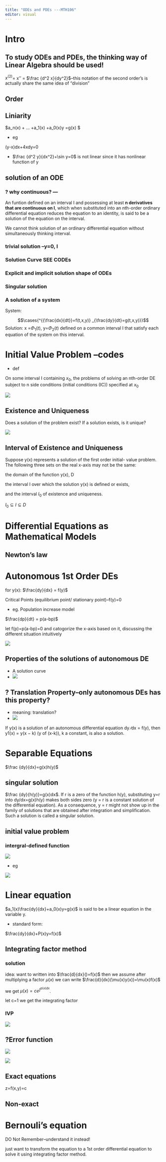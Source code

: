 ```yaml
---
title: "ODEs and PDEs ---MTH106"
editor: visual
---
```


# Intro

## To study ODEs and PDEs, the thinking way of Linear Algebra should be used!

$x^{(2)}$= x'' = $\frac {d^2 x}{dy^2}$--this notation of the second order's is actually share the same idea of "division"

## Order

## Liniarity

$a_n(x) \frac{d^n y}{dx^n } + ... +a_1(x) \frac{d y}{dx } +a_0(x)y =g(x) $

-   eg

(y-x)dx+4xdy=0

-   $\frac {d^2 y}{dx^2}+\sin y=0$ is not linear since it has nonlinear function of y

## solution of an ODE

### ? why continuous? ---

An funtion defined on an interval I and possessing at least **n derivatives that are continuous on I**, which when substituted into an nth-order ordinary differential equation reduces the equation to an identity, is said to be a solution of the equation on the interval.

We cannot think solution of an ordinary differential equation without simultaneously thinking interval.

### trivial solution --y=0, I

### Solution Curve SEE CODEs

### Explicit and implicit solution shape of ODEs

### Singular solution

### A solution of a system

System:

$$\cases{^{{\frac{dx}{dt}}=f(t,x,y)} _{\frac{dy}{dt}=g(t,x,y)}}$$ Solution: x =$\Phi_1(t)$, y=$\Phi_2(t)$ defined on a common interval I that satisfy each equation of the system on this interval.

# Initial Value Problem --codes

-   def

On some interval I containing $x_0$, the problems of solving an nth-order DE subject to n side conditions (initial conditions (IC)) specified at $x_0$

![](images/clipboard-935811087.png)

## Existence and Uniqueness

Does a solution of the problem exist? If a solution exists, is it unique?

![](images/clipboard-381625365.png)

## Interval of Existence and Uniqueness

Suppose y(x) represents a solution of the first order initial- value problem. The following three sets on the real x-axis may not be the same:

the domain of the function y(x), D

the interval I over which the solution y(x) is defined or exists,

and the interval $I_0$ of existence and uniqueness.

$I_0 \subseteq I \subseteq D$

# Differential Equations as Mathematical Models

## Newton's law

# Autonomous 1st Order DEs

for y(x): $\frac{dy}{dx} = f(y)$

Critical Points (equilibrium point/ stationary point)--f(y)=0

-   eg. Population increase model

$\frac{dp}{dt} = p(a-bp)$

let f(p)=p(a-bp)=0 and catogorize the x-axis based on it, discussing the different situation intuitively

![](images/clipboard-1219784406.png)

## Properties of the solutions of autonomous DE

-   A solution curve
-   ![](images/clipboard-1811387429.png)

## ? Translation Property--only autonomous DEs has this property?

-   meaning: translation?
-   ![](images/clipboard-1854338105.png)

If y(x) is a solution of an autonomous differential equation dy ∕dx = f(y), then y1(x) = y(x − k) (y of (x-k)), k a constant, is also a solution.

# Separable Equations

$\frac {dy}{dx}=g(x)h(y)$

## singular solution

$\frac {dy}{h(y)}=g(x)dx$. If r is a zero of the function h(y), substituting y=r into dy/dx=g(x)h(y) makes both sides zero (y = r is a constant solution of the differential equation). As a consequence, y = r might not show up in the family of solutions that are obtained after integration and simplification. Such a solution is called a singular solution.

## initial value problem

### intergral-defined function

![](images/clipboard-2402865730.png)

-   eg

![](images/clipboard-1563205732.png)

# Linear equation

$a_1(x)\frac{dy}{dx}+a_0(x)y=g(x)$ is said to be a linear equation in the variable y.

-   standard form:

$\frac{dy}{dx}+P(x)y=f(x)$



## Integrating factor method

### solution

idea: want to written into $\frac{d}{dx}()=f(x)$ then we assume after multiplying a factor $\mu(x)$ we can write $\frac{d}{dx}(\mu(x)y(x))=\mu(x)f(x)$

we get $\mu(x) = ce^{\int^{p(x)dx}{}}$.

let c=1 we get the integrating factor

### IVP

![](images/clipboard-960467589.png)

## ?Error function

![](images/clipboard-2824072994.png)

![](images/clipboard-4209968738.png)

## Exact equations


z=f(x,y)=c


## Non-exact



# Bernouli's equation

DO Not Remember--understand it instead!

just want to transform the equation to a 1st order differential equation to solve it using integrating factor method.
